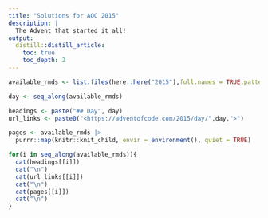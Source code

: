```yaml
---
title: "Solutions for AOC 2015"
description: |
  The Advent that started it all!
output:
  distill::distill_article:
    toc: true
    toc_depth: 2
---
```


```r
available_rmds <- list.files(here::here("2015"),full.names = TRUE,pattern = "Rmd$")

day <- seq_along(available_rmds)

headings <- paste("## Day", day)
url_links <- paste0("<https://adventofcode.com/2015/day/",day,">")

pages <- available_rmds |> 
  purrr::map(knitr::knit_child, envir = environment(), quiet = TRUE)

for(i in seq_along(available_rmds)){
  cat(headings[[i]])
  cat("\n")
  cat(url_links[[i]])
  cat("\n")
  cat(pages[[i]])
  cat("\n")
}
```
